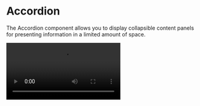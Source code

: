 
# Accordion

The Accordion component allows you to display collapsible content panels for presenting information in a limited amount of space.

<Bleed>
  <Video src="https://files.catbox.moe/kwiu2j.mp4" />
</Bleed>
